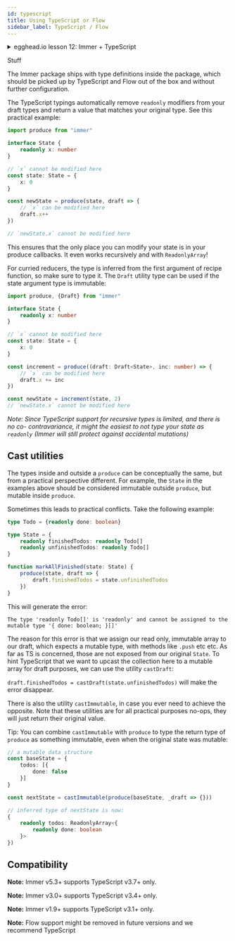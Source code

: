 ```yaml
---
id: typescript
title: Using TypeScript or Flow
sidebar_label: TypeScript / Flow
---
```


<center>
	<div
		data-ea-publisher="immerjs"
		data-ea-type="image"
		className="horizontal bordered"
	></div>
</center>
<details>
	<summary className="egghead-summary">
		egghead.io lesson 12: Immer + TypeScript
	</summary>
	<br />
	<div>
		<iframe
			width="760"
			height="427"
			scrolling="no"
			src="https://egghead.io/lessons/react-type-immutable-immer-data-with-typescript/embed"
		></iframe>
	</div>
	<a
		className="egghead-link"
		href="https://egghead.io/lessons/react-type-immutable-immer-data-with-typescript"
	>
		Hosted on egghead.io
	</a>
</details>

Stuff

The Immer package ships with type definitions inside the package, which should be picked up by TypeScript and Flow out of the box and without further configuration.

The TypeScript typings automatically remove `readonly` modifiers from your draft types and return a value that matches your original type. See this practical example:

```ts
import produce from "immer"

interface State {
	readonly x: number
}

// `x` cannot be modified here
const state: State = {
	x: 0
}

const newState = produce(state, draft => {
	// `x` can be modified here
	draft.x++
})

// `newState.x` cannot be modified here
```

This ensures that the only place you can modify your state is in your produce callbacks. It even works recursively and with `ReadonlyArray`!

For curried reducers, the type is inferred from the first argument of recipe function, so make sure to type it. The `Draft` utility type can be used if the state argument type is immutable:

```ts
import produce, {Draft} from "immer"

interface State {
	readonly x: number
}

// `x` cannot be modified here
const state: State = {
	x: 0
}

const increment = produce((draft: Draft<State>, inc: number) => {
	// `x` can be modified here
	draft.x += inc
})

const newState = increment(state, 2)
// `newState.x` cannot be modified here
```

_Note: Since TypeScript support for recursive types is limited, and there is no co- contravariance, it might the easiest to not type your state as `readonly` (Immer will still protect against accidental mutations)_

## Cast utilities

The types inside and outside a `produce` can be conceptually the same, but from a practical perspective different. For example, the `State` in the examples above should be considered immutable outside `produce`, but mutable inside `produce`.

Sometimes this leads to practical conflicts. Take the following example:

```typescript
type Todo = {readonly done: boolean}

type State = {
	readonly finishedTodos: readonly Todo[]
	readonly unfinishedTodos: readonly Todo[]
}

function markAllFinished(state: State) {
	produce(state, draft => {
		draft.finishedTodos = state.unfinishedTodos
	})
}
```

This will generate the error:

```
The type 'readonly Todo[]' is 'readonly' and cannot be assigned to the mutable type '{ done: boolean; }[]'
```

The reason for this error is that we assign our read only, immutable array to our draft, which expects a mutable type, with methods like `.push` etc etc. As far as TS is concerned, those are not exposed from our original `State`. To hint TypeScript that we want to upcast the collection here to a mutable array for draft purposes, we can use the utility `castDraft`:

`draft.finishedTodos = castDraft(state.unfinishedTodos)` will make the error disappear.

There is also the utility `castImmutable`, in case you ever need to achieve the opposite. Note that these utilities are for all practical purposes no-ops, they will just return their original value.

Tip: You can combine `castImmutable` with `produce` to type the return type of `produce` as something immutable, even when the original state was mutable:

```typescript
// a mutable data structure
const baseState = {
	todos: [{
		done: false
	}]
}

const nextState = castImmutable(produce(baseState, _draft => {}))

// inferred type of nextState is now:
{
	readonly todos: ReadonlyArray<{
		readonly done: boolean
	}>
})
```

## Compatibility

**Note:** Immer v5.3+ supports TypeScript v3.7+ only.

**Note:** Immer v3.0+ supports TypeScript v3.4+ only.

**Note:** Immer v1.9+ supports TypeScript v3.1+ only.

**Note:** Flow support might be removed in future versions and we recommend TypeScript

